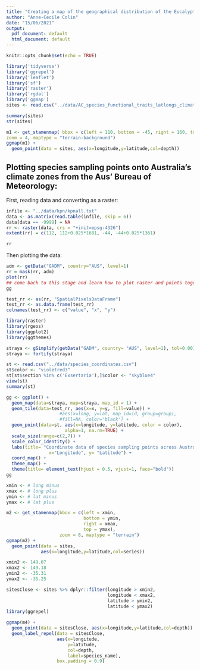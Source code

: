 ```yaml
---
title: "Creating a map of the geographical distribution of the Eucalyptus phyloGWAS dataset (Adna and Exs)"
author: "Anne-Cecile Colin"
date: "15/06/2021"
output:
  pdf_document: default
  html_document: default
---
```


```r
knitr::opts_chunk$set(echo = TRUE)

library('tidyverse')
library('ggrepel')
library('leaflet')
library('sf')
library('raster')
library('rgdal')
library('ggmap')
sites <- read.csv("../data/AC_species_functional_traits_latlongs_climate.csv")
```

```r
summary(sites)
str(sites)
```

```r
m1 <- get_stamenmap( bbox = c(left = 110, bottom = -45, right = 160, top = -10),
zoom = 4, maptype = "terrain-background")
ggmap(m1) +
  geom_point(data = sites, aes(x=longitude,y=latitude,col=depth))
```

## Plotting species sampling points onto Australia's climate zones from the Aus' Bureau of Meteorology:

First, reading data and converting as a raster:
``` r
infile <- "../data/kpn/kpnall.txt"
data <- as.matrix(read.table(infile, skip = 6)) 
data[data == -9999] = NA
rr <- raster(data, crs = "+init=epsg:4326")
extent(rr) = c(112, 112+0.025*1681, -44, -44+0.025*1361)

rr
```

Then plotting the data:
``` r
adm <- getData("GADM", country="AUS", level=1)
rr = mask(rr, adm)
plot(rr)
## come back to this stage and learn how to plot raster and points together with ggplot2 (look at thread in last tab)
gg

test_rr <- as(rr, "SpatialPixelsDataFrame")
test_rr <- as.data.frame(test_rr)
colnames(test_rr) <- c("value", "x", "y")
```

``` r
library(raster)
library(rgeos)
library(ggplot2)
library(ggthemes)

straya <- gSimplify(getData("GADM", country= "AUS", level=1), tol=0.001, TRUE)
straya <- fortify(straya)

st <- read.csv("../data/species_coordinates.csv")
st$color <- "violetred3"
st[st$section %in% c('Exsertaria'),]$color <- "skyblue4" 
view(st)
summary(st)

gg <- ggplot() +
  geom_map(data=straya, map=straya, map_id = 1) + 
  geom_tile(data=test_rr, aes(x=x, y=y, fill=value)) +
                    #aes(x=long, y=lat, map_id=id, group=group),
                    #fill=NA, color="black") +
  geom_point(data=st, aes(x=longitude, y=latitude, color = color), 
                      alpha=1, na.rm=TRUE) +
  scale_size(range=c(2,7)) +
  scale_color_identity() +
  labs(title= "Coordinate data of species sampling points across Australia's climate zones", 
                x="Longitude", y= "Latitude") +
  coord_map() +
  theme_map() +
  theme(title= element_text(hjust = 0.5, vjust=1, face="bold"))
gg

```

``` r
xmin <- # long minus
xmax <- # long plus
ymin <- # lat minus
ymax <- # lat plus

m2 <- get_stamenmap(bbox = c(left = xmin,
                             bottom = ymin,
                             right = xmax,
                             top = ymax),
                    zoom = 8, maptype = "terrain")
ggmap(m2) +
  geom_point(data = sites,
             aes(x=longitude,y=latitude,col=series))
```

``` r
xmin2 <- 149.07
xmax2 <- 149.18
ymin2 <- -35.31
ymax2 <- -35.25

sitesClose <- sites %>% dplyr::filter(longitude > xmin2,
                                      longitude < xmax2,
                                      latitude > ymin2,
                                      latitude < ymax2)
library(ggrepel)

ggmap(m4) +
  geom_point(data = sitesClose, aes(x=longitude,y=latitude,col=depth)) +
  geom_label_repel(data = sitesClose,
                   aes(x=longitude,
                       y=latitude,
                       col=depth,
                       label=species_name),
                   box.padding = 0.9)
```
